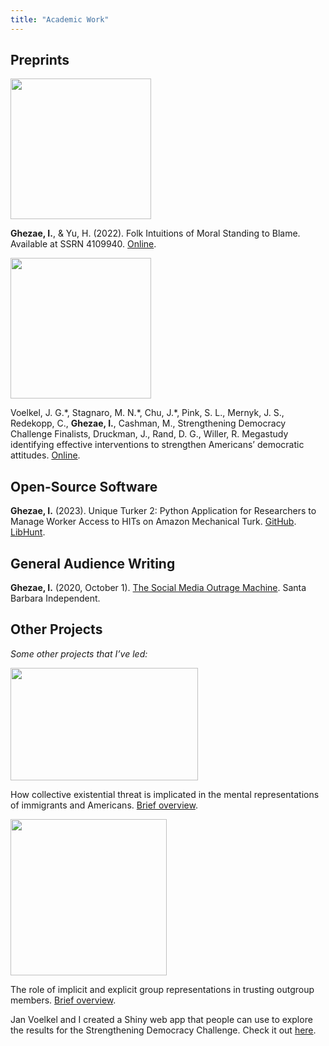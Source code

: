 ```yaml
---
title: "Academic Work"
---
```


## Preprints

::: {layout="[1, 3]" layout-valign="center"}
![](./files/work/stb.png){fig-alt="Decorative text" width="225"}

**Ghezae, I.**, & Yu, H. (2022). Folk Intuitions of Moral Standing to Blame. Available at SSRN 4109940. [Online](https://papers.ssrn.com/sol3/papers.cfm?abstract_id=4109940).
:::

::: {layout="[1, 3]" layout-valign="center"}
![](./files/work/sdc.png){fig-alt="Decorative text" width="225"}

Voelkel, J. G.\*, Stagnaro, M. N.\*, Chu, J.\*, Pink, S. L., Mernyk, J. S., Redekopp, C., **Ghezae, I.**, Cashman, M., Strengthening Democracy Challenge Finalists, Druckman, J., Rand, D. G., Willer, R. Megastudy identifying effective interventions to strengthen Americans' democratic attitudes. [Online](https://osf.io/y79u5/).
:::

## Open-Source Software

**Ghezae, I.** (2023). Unique Turker 2: Python Application for Researchers to Manage Worker Access to HITs on Amazon Mechanical Turk. [GitHub](https://github.com/Isu21842/unique-turker-2). [LibHunt](https://www.libhunt.com/r/unique-turker-2).

## General Audience Writing

**Ghezae, I.** (2020, October 1). [The Social Media Outrage Machine](https://www.independent.com/2020/10/01/the-social-media-outrage-machine/). Santa Barbara Independent.

## Other Projects

*Some other projects that I've led:*

::: {layout="[1, 3]" layout-valign="center"}
![](./files/work/cet.png){fig-alt="Decorative text" width="300" height="180"}

How collective existential threat is implicated in the mental representations of immigrants and Americans. [Brief overview](/files/work/CET.html).
:::

::: {layout="[1, 3]" layout-valign="center"}
![](./files/work/wave.png){fig-alt="Decorative text" width="250px"}

The role of implicit and explicit group representations in trusting outgroup members. [Brief overview](/files/work/wave.html).
:::

Jan Voelkel and I created a Shiny web app that people can use to explore the results for the Strengthening Democracy Challenge. Check it out [here](https://www.strengtheningdemocracychallenge.org/results).
